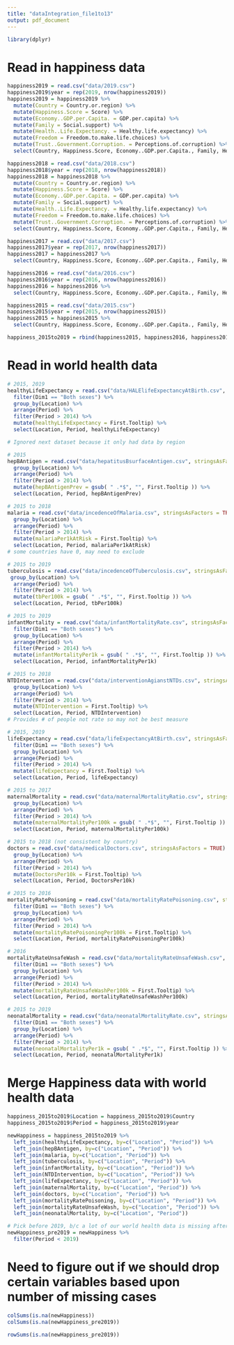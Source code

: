 ```yaml
---
title: "dataIntegration_file1to13"
output: pdf_document
---
```


```r
library(dplyr)
```

# Read in happiness data
```r
happiness2019 = read.csv("data/2019.csv")
happiness2019$year = rep(2019, nrow(happiness2019))
happiness2019 = happiness2019 %>%
  mutate(Country = Country.or.region) %>%
  mutate(Happiness.Score = Score) %>%
  mutate(Economy..GDP.per.Capita. = GDP.per.capita) %>%
  mutate(Family = Social.support) %>%
  mutate(Health..Life.Expectancy. = Healthy.life.expectancy) %>%
  mutate(Freedom = Freedom.to.make.life.choices) %>%
  mutate(Trust..Government.Corruption. = Perceptions.of.corruption) %>%
  select(Country, Happiness.Score, Economy..GDP.per.Capita., Family, Health..Life.Expectancy., Freedom, Generosity, Trust..Government.Corruption., year)

happiness2018 = read.csv("data/2018.csv")
happiness2018$year = rep(2018, nrow(happiness2018))
happiness2018 = happiness2018 %>%
  mutate(Country = Country.or.region) %>%
  mutate(Happiness.Score = Score) %>%
  mutate(Economy..GDP.per.Capita. = GDP.per.capita) %>%
  mutate(Family = Social.support) %>%
  mutate(Health..Life.Expectancy. = Healthy.life.expectancy) %>%
  mutate(Freedom = Freedom.to.make.life.choices) %>%
  mutate(Trust..Government.Corruption. = Perceptions.of.corruption) %>%
  select(Country, Happiness.Score, Economy..GDP.per.Capita., Family, Health..Life.Expectancy., Freedom, Generosity, Trust..Government.Corruption., year)

happiness2017 = read.csv("data/2017.csv")
happiness2017$year = rep(2017, nrow(happiness2017))
happiness2017 = happiness2017 %>%
  select(Country, Happiness.Score, Economy..GDP.per.Capita., Family, Health..Life.Expectancy., Freedom, Generosity, Trust..Government.Corruption., year)

happiness2016 = read.csv("data/2016.csv")
happiness2016$year = rep(2016, nrow(happiness2016))
happiness2016 = happiness2016 %>%
  select(Country, Happiness.Score, Economy..GDP.per.Capita., Family, Health..Life.Expectancy., Freedom, Generosity, Trust..Government.Corruption., year)

happiness2015 = read.csv("data/2015.csv")
happiness2015$year = rep(2015, nrow(happiness2015))
happiness2015 = happiness2015 %>%
  select(Country, Happiness.Score, Economy..GDP.per.Capita., Family, Health..Life.Expectancy., Freedom, Generosity, Trust..Government.Corruption., year)

happiness_2015to2019 = rbind(happiness2015, happiness2016, happiness2017, happiness2018, happiness2019)
```


# Read in world health data
```r
# 2015, 2019
healthyLifeExpectancy = read.csv("data/HALElifeExpectancyAtBirth.csv", stringsAsFactors = TRUE) %>%
  filter(Dim1 == "Both sexes") %>%
  group_by(Location) %>%
  arrange(Period) %>%
  filter(Period > 2014) %>%
  mutate(healthyLifeExpectancy = First.Tooltip) %>%
  select(Location, Period, healthyLifeExpectancy)

# Ignored next dataset because it only had data by region

# 2015
hepBAntigen = read.csv("data/hepatitusBsurfaceAntigen.csv", stringsAsFactors = TRUE) %>%
  group_by(Location) %>%
  arrange(Period) %>%
  filter(Period > 2014) %>%
  mutate(hepBAntigenPrev = gsub( " .*$", "", First.Tooltip )) %>%
  select(Location, Period, hepBAntigenPrev)

# 2015 to 2018
malaria = read.csv("data/incedenceOfMalaria.csv", stringsAsFactors = TRUE) %>%
  group_by(Location) %>%
  arrange(Period) %>%
  filter(Period > 2014) %>%
  mutate(malariaPer1kAtRisk = First.Tooltip) %>%
  select(Location, Period, malariaPer1kAtRisk)
# some countries have 0, may need to exclude

# 2015 to 2019
tuberculosis = read.csv("data/incedenceOfTuberculosis.csv", stringsAsFactors = TRUE) %>%
 group_by(Location) %>%
  arrange(Period) %>%
  filter(Period > 2014) %>%
  mutate(tbPer100k = gsub( " .*$", "", First.Tooltip )) %>%
  select(Location, Period, tbPer100k)

# 2015 to 2019
infantMortality = read.csv("data/infantMortalityRate.csv", stringsAsFactors = TRUE) %>%
  filter(Dim1 == "Both sexes") %>%
  group_by(Location) %>%
  arrange(Period) %>%
  filter(Period > 2014) %>%
  mutate(infantMortalityPer1k = gsub( " .*$", "", First.Tooltip )) %>%
  select(Location, Period, infantMortalityPer1k)

# 2015 to 2018
NTDIntervention = read.csv("data/interventionAgianstNTDs.csv", stringsAsFactors = TRUE) %>%
  group_by(Location) %>%
  arrange(Period) %>%
  filter(Period > 2014) %>%
  mutate(NTDIntervention = First.Tooltip) %>%
  select(Location, Period, NTDIntervention)
# Provides # of people not rate so may not be best measure

# 2015, 2019
lifeExpectancy = read.csv("data/lifeExpectancyAtBirth.csv", stringsAsFactors = TRUE) %>%
  filter(Dim1 == "Both sexes") %>%
  group_by(Location) %>%
  arrange(Period) %>%
  filter(Period > 2014) %>%
  mutate(lifeExpectancy = First.Tooltip) %>%
  select(Location, Period, lifeExpectancy)

# 2015 to 2017
maternalMortality = read.csv("data/maternalMortalityRatio.csv", stringsAsFactors = TRUE) %>%
  group_by(Location) %>%
  arrange(Period) %>%
  filter(Period > 2014) %>%
  mutate(maternalMortalityPer100k = gsub( " .*$", "", First.Tooltip )) %>%
  select(Location, Period, maternalMortalityPer100k)

# 2015 to 2018 (not consistent by country)
doctors = read.csv("data/medicalDoctors.csv", stringsAsFactors = TRUE) %>%
  group_by(Location) %>%
  arrange(Period) %>%
  filter(Period > 2014) %>%
  mutate(DoctorsPer10k = First.Tooltip) %>%
  select(Location, Period, DoctorsPer10k)

# 2015 to 2016
mortalityRatePoisoning = read.csv("data/mortalityRatePoisoning.csv", stringsAsFactors = TRUE) %>%
  filter(Dim1 == "Both sexes") %>%
  group_by(Location) %>%
  arrange(Period) %>%
  filter(Period > 2014) %>%
  mutate(mortalityRatePoisoningPer100k = First.Tooltip) %>%
  select(Location, Period, mortalityRatePoisoningPer100k)

# 2016
mortalityRateUnsafeWash = read.csv("data/mortalityRateUnsafeWash.csv", stringsAsFactors = TRUE) %>%
  filter(Dim1 == "Both sexes") %>%
  group_by(Location) %>%
  arrange(Period) %>%
  filter(Period > 2014) %>%
  mutate(mortalityRateUnsafeWashPer100k = First.Tooltip) %>%
  select(Location, Period, mortalityRateUnsafeWashPer100k)

# 2015 to 2019
neonatalMortality = read.csv("data/neonatalMortalityRate.csv", stringsAsFactors = TRUE) %>%
  filter(Dim1 == "Both sexes") %>%
  group_by(Location) %>%
  arrange(Period) %>%
  filter(Period > 2014) %>%
  mutate(neonatalMortalityPer1k = gsub( " .*$", "", First.Tooltip )) %>%
  select(Location, Period, neonatalMortalityPer1k)
```


# Merge Happiness data with world health data
```r
happiness_2015to2019$Location = happiness_2015to2019$Country
happiness_2015to2019$Period = happiness_2015to2019$year
```

```r
newHappiness = happiness_2015to2019 %>%
  left_join(healthyLifeExpectancy, by=c("Location", "Period")) %>%
  left_join(hepBAntigen, by=c("Location", "Period")) %>%
  left_join(malaria, by=c("Location", "Period")) %>%
  left_join(tuberculosis, by=c("Location", "Period")) %>%
  left_join(infantMortality, by=c("Location", "Period")) %>%
  left_join(NTDIntervention, by=c("Location", "Period")) %>%
  left_join(lifeExpectancy, by=c("Location", "Period")) %>%
  left_join(maternalMortality, by=c("Location", "Period")) %>%
  left_join(doctors, by=c("Location", "Period")) %>%
  left_join(mortalityRatePoisoning, by=c("Location", "Period")) %>%
  left_join(mortalityRateUnsafeWash, by=c("Location", "Period")) %>%
  left_join(neonatalMortality, by=c("Location", "Period"))

# Pick before 2019, b/c a lot of our world health data is missing after 2018
newHappiness_pre2019 = newHappiness %>%
  filter(Period < 2019)
```


# Need to figure out if we should drop certain variables based upon number of missing cases
```r
colSums(is.na(newHappiness))
colSums(is.na(newHappiness_pre2019))
```


```r
rowSums(is.na(newHappiness_pre2019))
```

